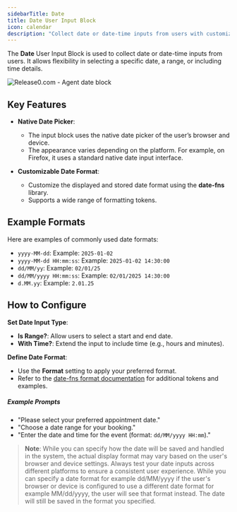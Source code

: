```yaml
---
sidebarTitle: Date
title: Date User Input Block
icon: calendar
description: "Collect date or date-time inputs from users with customizable formats."
---
```


The **Date** User Input Block is used to collect date or date-time inputs from users. It allows flexibility in selecting a specific date, a range, or including time details.

<Frame style={{ maxWidth: '600px' }}>
  <img src="/images/blocks/inputs/date.png" alt="Release0.com - Agent date block" />
</Frame>

## Key Features

- **Native Date Picker**:  
  - The input block uses the native date picker of the user’s browser and device.  
  - The appearance varies depending on the platform. For example, on Firefox, it uses a standard native date input interface.

- **Customizable Date Format**:  
  - Customize the displayed and stored date format using the **date-fns** library.  
  - Supports a wide range of formatting tokens.

## Example Formats

Here are examples of commonly used date formats:

- `yyyy-MM-dd`: Example: `2025-01-02`  
- `yyyy-MM-dd HH:mm:ss`: Example: `2025-01-02 14:30:00`  
- `dd/MM/yy`: Example: `02/01/25`  
- `dd/MM/yyyy HH:mm:ss`: Example: `02/01/2025 14:30:00`  
- `d.MM.yy`: Example: `2.01.25`

## How to Configure

**Set Date Input Type**:  
   - **Is Range?**: Allow users to select a start and end date.  
   - **With Time?**: Extend the input to include time (e.g., hours and minutes).

 **Define Date Format**:
   - Use the **Format** setting to apply your preferred format.  
   - Refer to the [date-fns format documentation](https://date-fns.org/docs/format) for additional tokens and examples.


##### Example Prompts

- "Please select your preferred appointment date."  
- "Choose a date range for your booking."  
- "Enter the date and time for the event (format: `dd/MM/yyyy HH:mm`)."

> **Note**: While you can specify how the date will be saved and handled in the system, the actual display format may vary based on the user's browser and device settings. Always test your date inputs across different platforms to ensure a consistent user experience. While you can specify a date format for example dd/MM/yyyy if the user's browser or device is configured to use a different date format for example MM/dd/yyyy, the user will see that format instead. The date will still be saved in the format you specified.
